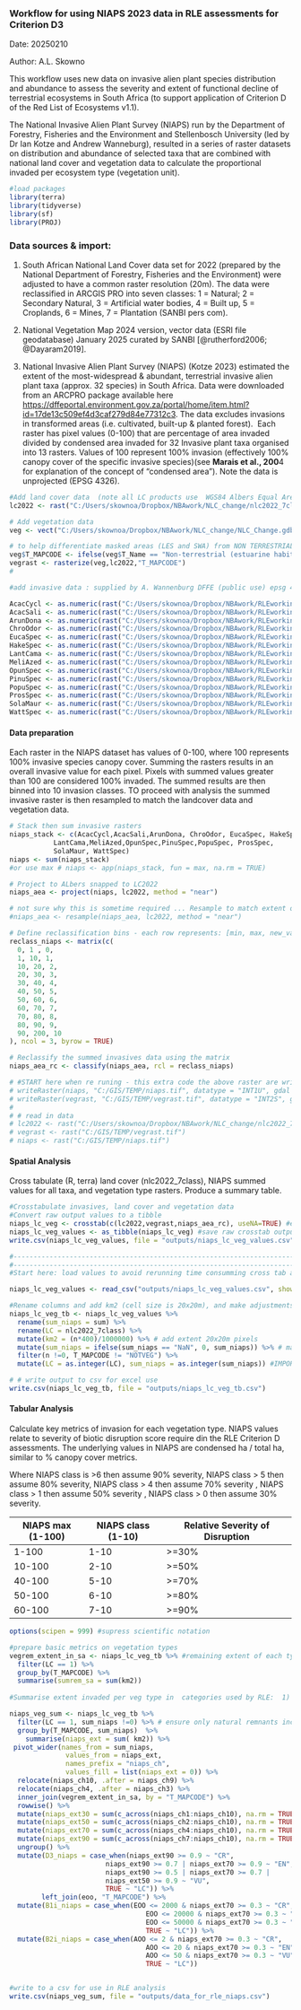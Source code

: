 ### Workflow for using NIAPS 2023 data in RLE assessments for Criterion D3

Date: 20250210

Author: A.L. Skowno

This workflow uses new data on invasive alien plant species distribution and abundance to assess the severity and extent of functional decline of terrestrial ecosystems in South Africa (to support application of Criterion D of the Red List of Ecosystems v1.1).

The National Invasive Alien Plant Survey (NIAPS) run by the Department of Forestry, Fisheries and the Environment and Stellenbosch University (led by Dr Ian Kotze and Andrew Wanneburg), resulted in a series of raster datasets on distribution and abundance of selected taxa that are combined with national land cover and vegetation data to calculate the proportional invaded per ecosystem type (vegetation unit).

```r
#load packages  
library(terra) 
library(tidyverse)
library(sf)
library(PROJ)
```

### Data sources & import:

1.  South African National Land Cover data set for 2022 (prepared by the National Department of Forestry, Fisheries and the Environment) were adjusted to have a common raster resolution (20m). The data were reclassified in ARCGIS PRO into seven classes: 1 = Natural; 2 = Secondary Natural, 3 = Artificial water bodies, 4 = Built up, 5 = Croplands, 6 = Mines, 7 = Plantation (SANBI pers com).

2.  National Vegetation Map 2024 version, vector data (ESRI file geodatabase) January 2025 curated by SANBI [@rutherford2006; @Dayaram2019].

3.  National Invasive Alien Plant Survey (NIAPS) (Kotze 2023) estimated the extent of the most-widespread & abundant, terrestrial invasive alien plant taxa (approx. 32 species) in South Africa. Data were downloaded from an ARCPRO package available here <https://dffeportal.environment.gov.za/portal/home/item.html?id=17de13c509ef4d3caf279d84e77312c3>. The data excludes invasions in transformed areas (i.e. cultivated, built-up & planted forest).  Each raster has pixel values (0-100) that are percentage of area invaded divided by condensed area invaded for 32 Invasive plant taxa organised into 13 rasters. Values of 100 represent 100% invasion (effectively 100% canopy cover of the specific invasive species)(see **Marais et al., 200**4 for explanation of the concept of "condensed area"). Note the data is unprojected (EPSG 4326).

```r
#Add land cover data  (note all LC products use  WGS84 Albers Equal Area, central meridian = 25; std parallel1 = -24; std parallel2 = -33). Use Tif version as this is processed faster by R terra.
lc2022 <- rast("C:/Users/skownoa/Dropbox/NBAwork/NLC_change/nlc2022_7class.tif")

# Add vegetation data
veg <- vect("C:/Users/skownoa/Dropbox/NBAwork/NLC_change/NLC_Change.gdb", "NVM2024Final_IEM5_12_07012025")  #ensure it uses proj =  wgs84 aea cm 25 -24 -33

# to help differentiate masked areas (LES and SWA) from NON TERRESTRIAL areas add "NOTVEG" to T_MAPCODE where T_NAME = "Non-Terrestrial*"
veg$T_MAPCODE <- ifelse(veg$T_Name == "Non-terrestrial (estuarine habitat)" | veg$T_Name == "Non-terrestrial (Aquatic)", "NOTVEG", veg$T_MAPCODE) 
vegrast <- rasterize(veg,lc2022,"T_MAPCODE")
#

```

```r
#add invasive data : supplied by A. Wannenburg DFFE (public use) epsg 4326 (geographic)

AcacCycl <- as.numeric(rast("C:/Users/skownoa/Dropbox/NBAwork/RLEworking/Invasives/Kotze_National_2024/data/commondata/raster_data/AcacCycl_CombAllplus.tif")) 
AcacSali <- as.numeric(rast("C:/Users/skownoa/Dropbox/NBAwork/RLEworking/Invasives/Kotze_National_2024/data/commondata/raster_data/AcacSali_CombAllplus.tif")) 
ArunDona <- as.numeric(rast("C:/Users/skownoa/Dropbox/NBAwork/RLEworking/Invasives/Kotze_National_2024/data/commondata/raster_data/ArunDona_CombAllplus.tif")) 
ChroOdor <- as.numeric(rast("C:/Users/skownoa/Dropbox/NBAwork/RLEworking/Invasives/Kotze_National_2024/data/commondata/raster_data/ChroOdor_CombAllplus.tif")) 
EucaSpec <- as.numeric(rast("C:/Users/skownoa/Dropbox/NBAwork/RLEworking/Invasives/Kotze_National_2024/data/commondata/raster_data/EucaSpec_CombAllplus.tif")) 
HakeSpec <- as.numeric(rast("C:/Users/skownoa/Dropbox/NBAwork/RLEworking/Invasives/Kotze_National_2024/data/commondata/raster_data/HakeSpec_CombAllplus.tif")) 
LantCama <- as.numeric(rast("C:/Users/skownoa/Dropbox/NBAwork/RLEworking/Invasives/Kotze_National_2024/data/commondata/raster_data/LantCama_CombAllplus.tif")) 
MeliAzed <- as.numeric(rast("C:/Users/skownoa/Dropbox/NBAwork/RLEworking/Invasives/Kotze_National_2024/data/commondata/raster_data/MeliAzed_CombAllplus.tif")) 
OpunSpec <- as.numeric(rast("C:/Users/skownoa/Dropbox/NBAwork/RLEworking/Invasives/Kotze_National_2024/data/commondata/raster_data/OpunSpec_CombAllplus.tif")) 
PinuSpec <- as.numeric(rast("C:/Users/skownoa/Dropbox/NBAwork/RLEworking/Invasives/Kotze_National_2024/data/commondata/raster_data/PinuSpec_CombAllplus.tif")) 
PopuSpec <- as.numeric(rast("C:/Users/skownoa/Dropbox/NBAwork/RLEworking/Invasives/Kotze_National_2024/data/commondata/raster_data/PopuSpec_CombAllplus.tif")) 
ProsSpec <- as.numeric(rast("C:/Users/skownoa/Dropbox/NBAwork/RLEworking/Invasives/Kotze_National_2024/data/commondata/raster_data/ProsSpec_CombAllplus.tif")) 
SolaMaur <- as.numeric(rast("C:/Users/skownoa/Dropbox/NBAwork/RLEworking/Invasives/Kotze_National_2024/data/commondata/raster_data/SolaMaur_CombAllplus.tif")) 
WattSpec <- as.numeric(rast("C:/Users/skownoa/Dropbox/NBAwork/RLEworking/Invasives/Kotze_National_2024/data/commondata/raster_data/WattSpec_CombAllplus.tif")) 

```

#### Data preparation

Each raster in the NIAPS dataset has values of 0-100, where 100 represents 100% invasive species canopy cover. Summing the rasters results in an overall invasive value for each pixel. Pixels with summed values greater than 100 are considered 100% invaded. The summed results are then binned into 10 invasion classes. TO proceed with analysis the summed invasive raster is then resampled to match the landcover data and vegetation data.

```r
# Stack then sum invasive rasters  
niaps_stack <- c(AcacCycl,AcacSali,ArunDona, ChroOdor, EucaSpec, HakeSpec,
           LantCama,MeliAzed,OpunSpec,PinuSpec,PopuSpec, ProsSpec,
           SolaMaur, WattSpec)
niaps <- sum(niaps_stack)
#or use max # niaps <- app(niaps_stack, fun = max, na.rm = TRUE)

# Project to ALbers snapped to LC2022
niaps_aea <- project(niaps, lc2022, method = "near")

# not sure why this is sometime required ... Resample to match extent of the land cover to allow for crosstabulation (the above project should sort this out but does not)
#niaps_aea <- resample(niaps_aea, lc2022, method = "near")

# Define reclassification bins - each row represents: [min, max, new_value]
reclass_niaps <- matrix(c(
  0, 1 , 0,
  1, 10, 1,
  10, 20, 2,
  20, 30, 3,
  30, 40, 4,
  40, 50, 5, 
  50, 60, 6, 
  60, 70, 7, 
  70, 80, 8, 
  80, 90, 9, 
  90, 200, 10
), ncol = 3, byrow = TRUE)

# Reclassify the summed invasives data using the matrix
niaps_aea_rc <- classify(niaps_aea, rcl = reclass_niaps)

```

```r
# #START here when re runing - this extra code the above raster are written to disk and then imported. 
# writeRaster(niaps, "C:/GIS/TEMP/niaps.tif", datatype = "INT1U", gdal = c("COMPRESS=LZW"), overwrite = TRUE)
# writeRaster(vegrast, "C:/GIS/TEMP/vegrast.tif", datatype = "INT2S", gdal = c("COMPRESS=LZW"), overwrite = TRUE)
# 
# # read in data
# lc2022 <- rast("C:/Users/skownoa/Dropbox/NBAwork/NLC_change/nlc2022_7class.tif")
# vegrast <- rast("C:/GIS/TEMP/vegrast.tif")
# niaps <- rast("C:/GIS/TEMP/niaps.tif")
```

#### Spatial Analysis

Cross tabulate (R, terra) land cover (nlc2022_7class), NIAPS summed values for all taxa, and vegetation type rasters. Produce a summary table.

```r
#Crosstabulate invasives, land cover and vegetation data 
#Convert raw output values to a tibble
niaps_lc_veg <- crosstab(c(lc2022,vegrast,niaps_aea_rc), useNA=TRUE) #ensure NA areas included
niaps_lc_veg_values <- as_tibble(niaps_lc_veg) #save raw crosstab outputs
write.csv(niaps_lc_veg_values, file = "outputs/niaps_lc_veg_values.csv") 

#-------------------------------------------------------------------------
#-------------------------------------------------------------------------
#Start here: load values to avoid rerunning time consumming cross tab above

niaps_lc_veg_values <- read_csv("outputs/niaps_lc_veg_values.csv", show_col_types = FALSE)

#Rename columns and add km2 (cell size is 20x20m), and make adjustments to values as required
niaps_lc_veg_tb <- niaps_lc_veg_values %>%
  rename(sum_niaps = sum) %>%
  rename(LC = nlc2022_7class) %>%
  mutate(km2 = (n*400)/1000000) %>% # add extent 20x20m pixels
  mutate(sum_niaps = ifelse(sum_niaps == "NaN", 0, sum_niaps)) %>% # make NaN = 0 (allows as.integer later)
  filter(n !=0, T_MAPCODE != "NOTVEG") %>%
  mutate(LC = as.integer(LC), sum_niaps = as.integer(sum_niaps)) #IMPORTANT to make integers othewise ifelse does not work correctly below!

# # write output to csv for excel use
write.csv(niaps_lc_veg_tb, file = "outputs/niaps_lc_veg_tb.csv")
```

#### Tabular Analysis

Calculate key metrics of invasion for each vegetation type. NIAPS values relate to severity of biotic disruption score require din the RLE Criterion D assessments. The underlying values in NIAPS are condensed ha / total ha, similar to % canopy cover metrics.

Where NIAPS class is \>6 then assume 90% severity, NIAPS class \> 5 then assume 80% severity, NIAPS class \> 4 then assume 70% severity , NIAPS class \> 1 then assume 50% severity , NIAPS class \> 0 then assume 30% severity.

| NIAPS max (1-100) | NIAPS class (1-10) | Relative Severity of Disruption |
|-------------------|--------------------|---------------------------------|
| 1-100             | 1-10               | \>=30%                          |
| 10-100            | 2-10               | \>=50%                          |
| 40-100            | 5-10               | \>=70%                          |
| 50-100            | 6-10               | \>=80%                          |
| 60-100            | 7-10               | \>=90%                          |

```r
options(scipen = 999) #supress scientific notation

#prepare basic metrics on vegetation types
vegrem_extent_in_sa <- niaps_lc_veg_tb %>% #remaining extent of each type
  filter(LC == 1) %>%  
  group_by(T_MAPCODE) %>%
  summarise(sumrem_sa = sum(km2))
  
#Summarise extent invaded per veg type in  categories used by RLE:  1) severity 30% ~ niaps class 1-10; 2) severity 50% ~niaps class 2-10; 3) severity 70% ~ niaps class 4-10;  4) severity 80% ~ niaps class 5-10;  5) severity 90% ~ niaps class 6-10. Classes are based on a metric similar canopy cover (ie condensed extent / full extent * 100), so an area full invaded with only ias present is 100 (class 10). For D1 thresholds are 80 50 30; for D3 they are 90 70 50. 

niaps_veg_sum <- niaps_lc_veg_tb %>%
  filter(LC == 1, sum_niaps !=0) %>% # ensure only natural remnants included
  group_by(T_MAPCODE, sum_niaps)  %>%
    summarise(niaps_ext = sum( km2)) %>%
 pivot_wider(names_from = sum_niaps, 
              values_from = niaps_ext, 
              names_prefix = "niaps_ch", 
              values_fill = list(niaps_ext = 0)) %>%
  relocate(niaps_ch10, .after = niaps_ch9) %>%
  relocate(niaps_ch4, .after = niaps_ch3) %>%
  inner_join(vegrem_extent_in_sa, by = "T_MAPCODE") %>%
  rowwise() %>%
  mutate(niaps_ext30 = sum(c_across(niaps_ch1:niaps_ch10), na.rm = TRUE) / sumrem_sa) %>%
  mutate(niaps_ext50 = sum(c_across(niaps_ch2:niaps_ch10), na.rm = TRUE) / sumrem_sa) %>%
  mutate(niaps_ext70 = sum(c_across(niaps_ch4:niaps_ch10), na.rm = TRUE) / sumrem_sa) %>%
  mutate(niaps_ext90 = sum(c_across(niaps_ch7:niaps_ch10), na.rm = TRUE) / sumrem_sa) %>%
  ungroup() %>%
  mutate(D3_niaps = case_when(niaps_ext90 >= 0.9 ~ "CR",
                        niaps_ext90 >= 0.7 | niaps_ext70 >= 0.9 ~ "EN",
                        niaps_ext90 >= 0.5 | niaps_ext70 >= 0.7 | 
                        niaps_ext50 >= 0.9 ~ "VU",
                        TRUE ~ "LC")) %>%
        left_join(eoo, "T_MAPCODE") %>%
  mutate(B1i_niaps = case_when(EOO <= 2000 & niaps_ext70 >= 0.3 ~ "CR", 
                                  EOO <= 20000 & niaps_ext70 >= 0.3 ~ "EN", 
                                  EOO <= 50000 & niaps_ext70 >= 0.3 ~ "VU", 
                                  TRUE ~ "LC")) %>%
  mutate(B2i_niaps = case_when(AOO <= 2 & niaps_ext70 >= 0.3 ~ "CR", 
                                  AOO <= 20 & niaps_ext70 >= 0.3 ~ "EN", 
                                  AOO <= 50 & niaps_ext70 >= 0.3 ~ "VU", 
                                  TRUE ~ "LC"))


#write to a csv for use in RLE analysis
write.csv(niaps_veg_sum, file = "outputs/data_for_rle_niaps.csv") 


```
